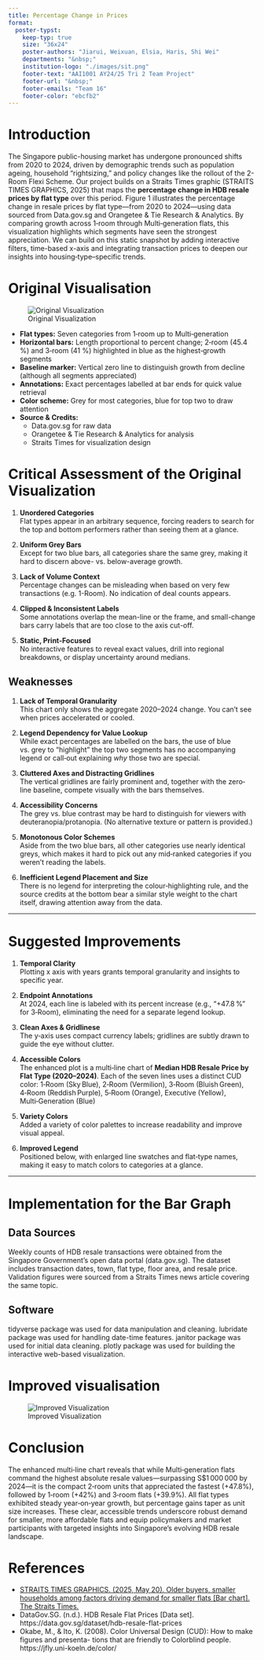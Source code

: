 ```yaml
---
title: Percentage Change in Prices
format:
  poster-typst: 
    keep-typ: true
    size: "36x24"
    poster-authors: "Jiarui, Weixuan, Elsia, Haris, Shi Wei"
    departments: "&nbsp;"
    institution-logo: "./images/sit.png"
    footer-text: "AAI1001 AY24/25 Tri 2 Team Project"
    footer-url: "&nbsp;"
    footer-emails: "Team 16"
    footer-color: "ebcfb2"
---
```


# Introduction

The Singapore public-housing market has undergone pronounced shifts from 2020 to 2024, driven by demographic trends such as population ageing, household “rightsizing,” and policy changes like the rollout of the 2-Room Flexi Scheme. Our project builds on a Straits Times graphic (STRAITS TIMES GRAPHICS, 2025) that maps the **percentage change in HDB resale prices by flat type** over this period. Figure 1 illustrates the percentage change in resale prices by flat type—from 2020 to 2024—using data sourced from Data.gov.sg and Orangetee & Tie Research & Analytics. By comparing growth across 1‑room through Multi‑generation flats, this visualization highlights which segments have seen the strongest appreciation. We can build on this static snapshot by adding interactive filters, time-based x-axis and integrating transaction prices to deepen our insights into housing‑type–specific trends.


# Original Visualisation
![Original Visualization](images/original.png)

- **Flat types:** Seven categories from 1‑room up to Multi‑generation  
- **Horizontal bars:** Length proportional to percent change; 2‑room (45.4 %) and 3‑room (41 %) highlighted in blue as the highest‑growth segments  
- **Baseline marker:** Vertical zero line to distinguish growth from decline (although all segments appreciated)  
- **Annotations:** Exact percentages labelled at bar ends for quick value retrieval  
- **Color scheme:** Grey for most categories, blue for top two to draw attention  
- **Source & Credits:**  
  - Data.gov.sg for raw data  
  - Orangetee & Tie Research & Analytics for analysis  
  - Straits Times for visualization design 

# Critical Assessment of the Original Visualization

1. **Unordered Categories**  
   Flat types appear in an arbitrary sequence, forcing readers to search for the top and bottom performers rather than seeing them at a glance.

2. **Uniform Grey Bars**  
   Except for two blue bars, all categories share the same grey, making it hard to discern above- vs. below-average growth.

3. **Lack of Volume Context**  
   Percentage changes can be misleading when based on very few transactions (e.g. 1-Room). No indication of deal counts appears.

4. **Clipped & Inconsistent Labels**  
   Some annotations overlap the mean-line or the frame, and small-change bars carry labels that are too close to the axis cut-off.

5. **Static, Print-Focused**  
   No interactive features to reveal exact values, drill into regional breakdowns, or display uncertainty around medians.
   
## Weaknesses

1. **Lack of Temporal Granularity**  
  This chart only shows the aggregate 2020–2024 change. You can’t see when prices accelerated or cooled.

2. **Legend Dependency for Value Lookup**  
  While exact percentages are labelled on the bars, the use of blue vs. grey to “highlight” the top two segments has no accompanying legend or call‑out explaining _why_ those two are special.
   
3. **Cluttered Axes and Distracting Gridlines**  
  The vertical gridlines are fairly prominent and, together with the zero‐line baseline, compete visually with the bars themselves.
   
4. **Accessibility Concerns**  
  The grey vs. blue contrast may be hard to distinguish for viewers with deuteranopia/protanopia. (No alternative texture or pattern is provided.)

5. **Monotonous Color Schemes**  
  Aside from the two blue bars, all other categories use nearly identical greys, which makes it hard to pick out any mid‑ranked categories if you weren’t reading the labels.
   
6. **Inefficient Legend Placement and Size**  
  There is no legend for interpreting the colour‐highlighting rule, and the source credits at the bottom bear a similar style weight to the chart itself, drawing attention away from the data.
   

---

# Suggested Improvements

1. **Temporal Clarity**  
   Plotting x axis with years grants temporal granularity and insights to specific year.

2. **Endpoint Annotations**  
   At 2024, each line is labeled with its percent increase (e.g., “+47.8 %” for 3‑Room), eliminating the need for a separate legend lookup.

3. **Clean Axes & Gridlinese**  
   The y‑axis uses compact currency labels; gridlines are subtly drawn to guide the eye without clutter.

4. **Accessible Colors**  
The enhanced plot is a multi‑line chart of **Median HDB Resale Price by Flat Type (2020–2024)**. Each of the seven lines uses a distinct CUD color:
1‑Room (Sky Blue), 2‑Room (Vermilion), 3‑Room (Bluish Green), 4‑Room (Reddish Purple), 5‑Room (Orange), Executive (Yellow), Multi‑Generation (Blue)

5. **Variety Colors**  
   Added a variety of color palettes to increase readability and improve visual appeal.

6. **Improved Legend**  
  Positioned below, with enlarged line swatches and flat‑type names, making it easy to match colors to categories at a glance.


---

# Implementation for the Bar Graph

## Data Sources
Weekly counts of HDB resale transactions were obtained from the Singapore Government's open data portal (data.gov.sg). The dataset includes transaction dates, town, flat type, floor area, and resale price.
Validation figures were sourced from a Straits Times news article covering the same topic.

## Software
tidyverse package was used for data manipulation and cleaning.
lubridate package was used for handling date-time features.
janitor package was used for initial data cleaning.
plotly package was used for building the interactive web-based visualization.

# Improved visualisation
![Improved Visualization](images/Improved Visualisation.png)

# Conclusion
The enhanced multi‑line chart reveals that while Multi‑generation flats command the highest absolute resale values—surpassing S\$1 000 000 by 2024—it is the compact 2‑room units that appreciated the fastest (+47.8%), followed by 1‑room (+42%) and 3‑room flats (+39.9%). All flat types exhibited steady year‑on‑year growth, but percentage gains taper as unit size increases. These clear, accessible trends underscore robust demand for smaller, more affordable flats and equip policymakers and market participants with targeted insights into Singapore’s evolving HDB resale landscape.  

# References

- [STRAITS TIMES GRAPHICS. (2025, May 20). Older buyers, smaller households among factors driving demand for smaller flats [Bar chart]. The Straits Times.](https://www.straitstimes.com/singapore/older-buyers-smaller-households-among-factors-driving-demand-for-smaller-flats)
- DataGov.SG. (n.d.). HDB Resale Flat Prices [Data set]. https://data.gov.sg/dataset/hdb-resale-flat-prices
- Okabe, M., & Ito, K. (2008). Color Universal Design (CUD): How to make figures and presenta-
tions that are friendly to Colorblind people. https://jfly.uni-koeln.de/color/

